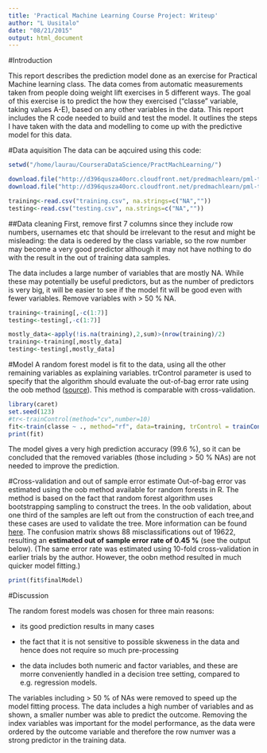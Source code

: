 ```yaml
---
title: 'Practical Machine Learning Course Project: Writeup'
author: "L Uusitalo"
date: "08/21/2015"
output: html_document
---
```


#Introduction

This report describes the prediction model done as an exercise for Practical Machine learning class. The data comes from automatic measurements taken from people doing weight lift exercises in 5 different ways. The goal of this exercise is to predict the how they exercised ("classe" variable, taking values A-E), based on any other variables in the data. This report includes the R code needed to build and test the model. It outlines the steps I have taken with the data and modelling to come up with the predictive model for this data.


#Data aquisition
The data can be aqcuired using this code:
```r
setwd("/home/laurau/CourseraDataScience/PractMachLearning/")
```

```r
download.file("http://d396qusza40orc.cloudfront.net/predmachlearn/pml-training.csv", "training.csv", quiet = FALSE)
download.file("http://d396qusza40orc.cloudfront.net/predmachlearn/pml-testing.csv", "testing.csv", quiet = FALSE)

training<-read.csv("training.csv", na.strings=c("NA",""))
testing<-read.csv("testing.csv", na.strings=c("NA",""))    
```

##Data cleaning
First, remove first 7 columns since they include row numbers, usernames etc that should be irrelevant to the resut and might be misleading: the data is oedered by the class variable, so the row number may become a very good predictor although it may not have nothing to do with the result in the out of training data samples.

The data includes a large number of variables that are mostly NA. While these may potentially be useful predictors, but as the number of predictors is very big, it will be easier to see if the model fit will be good even with fewer variables. Remove variables with > 50 % NA.

```r
training<-training[,-c(1:7)]
testing<-testing[,-c(1:7)]

mostly_data<-apply(!is.na(training),2,sum)>(nrow(training)/2)
training<-training[,mostly_data]
testing<-testing[,mostly_data]
```

#Model
A random forest model is fit to the data, using all the other remaining variables as explaining variables. trControl parameter is used to specify that the algorithm should evaluate the out-of-bag error rate using the oob method ([source](http://www.stat.berkeley.edu/~breiman/RandomForests/cc_home.htm#ooberr)). This method is comparable with cross-validation.

```r
library(caret)
set.seed(123)
#tr<-trainControl(method="cv",number=10)
fit<-train(classe ~ ., method="rf", data=training, trControl = trainControl(method = "oob"), allowParallel=TRUE)
print(fit)
```

The model gives a very high prediction accuracy (99.6 %), so it can be concluded that the removed variables (those including > 50 % NAs) are not needed to improve the prediction.

#Cross-validation and out of sample error estimate
Out-of-bag error vas estimated using the oob method available for random forests in R. The method is based on the fact that random forest algorithm uses bootstrapping sampling to construct the trees. In the oob validation, about one third of the samples are left out from the construction of each tree,and these cases are used to validate the tree. More information can be found [here](http://www.stat.berkeley.edu/~breiman/RandomForests/cc_home.htm#ooberr). The confusion matrix shows 88 misclassifications out of 19622, resulting an **estimated out of sample error rate of 0.45 %** (see the output below). (The same error rate was estimated using 10-fold cross-validation in earlier trials by the author. However, the oobn method resulted in much quicker model fitting.)

```r
print(fit$finalModel)
```

#Discussion

The random forest models was chosen for three main reasons:

* its  good prediction results in many cases

* the fact that it is not sensitive to possible skweness in the data and hence does not require so much pre-processing

* the data includes both numeric and factor variables, and these are morre conveniently handled in a decision tree setting, compared to e.g. regression models.

The variables including > 50 % of NAs were removed to speed up the model fitting process. The data includes a high number of variables and as shown, a smaller number was able to predict the outcome. Removing the index variables was important for the model performance, as the data were ordered by the outcome variable and therefore the row numver was a strong predictor in the training data.